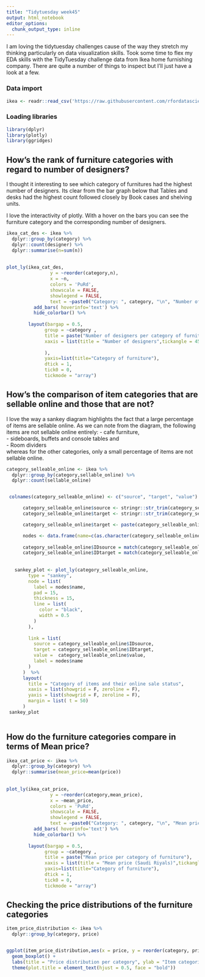 ```yaml
---
title: "Tidytuesday week45"
output: html_notebook
editor_options: 
  chunk_output_type: inline
---
```




I am loving the tidytuesday challenges cause of the way they stretch my thinking particularly on data visualization skills.
Took some time to flex my EDA skills with the TidyTuesday challenge data from Ikea home furnishing company.
There are quite a number of things to inspect but I'll just have a look at a few.

### Data import
```r

ikea <- readr::read_csv('https://raw.githubusercontent.com/rfordatascience/tidytuesday/master/data/2020/2020-11-03/ikea.csv')

```

### Loading libraries
```r
library(dplyr)
library(plotly)
library(ggridges)

```


## How's the rank of furniture categories with regard to number of designers?

I thought it interesting to see which category of furnitures had the highest number of designers.
Its clear from the bar graph below that Tables and desks had the highest count followed closely by Book cases and shelving units.

I love the interactivity of plotly. With a hover on the bars you can see the furniture category and the corresponding number of designers.

```r

ikea_cat_des <- ikea %>%
  dplyr::group_by(category) %>%
  dplyr::count(designer) %>%
  dplyr::summarise(n=sum(n))
  
  
plot_ly(ikea_cat_des, 
                y = ~reorder(category,n), 
                x = ~n, 
                colors = 'PuRd',
                showscale = FALSE,
                showlegend = FALSE,
                text = ~paste0("Category: ", category, "\n", "Number of designers: ", n)) %>%
          add_bars( hoverinfo='text') %>%
          hide_colorbar() %>%
      
        layout(bargap = 0.5, 
              group = ~category , 
              title = paste("Number of designers per category of furniture"), 
              xaxis = list(title = "Number of designers",tickangle = 45
                           
              ),
              yaxis=list(title="Category of furniture"), 
              dtick = 1,
              tick0 = 0,
              tickmode = "array")
```



## How's the comparison of item categories that are sellable online and those that are not?

I love the way a sankey diagram highlights the fact that a large percentage of items are sellable online.
As we can note from the diagram, the following items are not sellable online entirely:
   - cafe furniture,   
   - sideboards, buffets and console tables  and   
   - Room dividers  
whereas for the other categories, only a small percentage of items are not sellable online.

  

```r

category_selleable_online <- ikea %>%
  dplyr::group_by(category,sellable_online) %>%
  dplyr::count(sellable_online)


 colnames(category_selleable_online) <- c("source", "target", "value")

      category_selleable_online$source <- stringr::str_trim(category_selleable_online$source)
      category_selleable_online$target <- stringr::str_trim(category_selleable_online$target)

      category_selleable_online$target <- paste(category_selleable_online$target, " ", sep = "")

      nodes <- data.frame(name=c(as.character(category_selleable_online$source), as.character(category_selleable_online$target)) %>% unique())
      
      category_selleable_online$IDsource = match(category_selleable_online$source, nodes$name)-1
      category_selleable_online$IDtarget = match(category_selleable_online$target, nodes$name)-1
      
      
   sankey_plot <- plot_ly(category_selleable_online,
        type = "sankey",
        node = list(
          label = nodes$name,
          pad = 15,
          thickness = 15,
          line = list(
            color = "black",
            width = 0.5
          )
        ),
        
        link = list(
          source = category_selleable_online$IDsource,
          target = category_selleable_online$IDtarget,
          value =  category_selleable_online$value,
          label = nodes$name
        )
      )  %>%
      layout(
        title = "Category of items and their online sale status",
        xaxis = list(showgrid = F, zeroline = F),
        yaxis = list(showgrid = F, zeroline = F),
        margin = list( t = 50)
      )
 sankey_plot
   
```


## How do the furniture categories compare in terms of Mean price?


```r

ikea_cat_price <- ikea %>%
  dplyr::group_by(category) %>%
  dplyr::summarise(mean_price=mean(price))
  
  
plot_ly(ikea_cat_price, 
                y = ~reorder(category,mean_price), 
                x = ~mean_price, 
                colors = 'PuRd',
                showscale = FALSE,
                showlegend = FALSE,
                text = ~paste0("Category: ", category, "\n", "Mean price: ", mean_price)) %>%
          add_bars( hoverinfo='text') %>%
          hide_colorbar() %>%
      
        layout(bargap = 0.5, 
              group = ~category , 
              title = paste("Mean price per category of furniture"), 
              xaxis = list(title = "Mean price (Saudi Riyals)",tickangle = 45),
              yaxis=list(title="Category of furniture"), 
              dtick = 1,
              tick0 = 0,
              tickmode = "array")

```


## Checking the price distributions of the furniture categories

```r


item_price_distribution <- ikea %>%
  dplyr::group_by(category, price)


ggplot(item_price_distribution,aes(x = price, y = reorder(category, price))) +
  geom_boxplot() +
  labs(title = "Price distribution per category", ylab = "Item categories", xlab = "Price in Saudi Riyals") +
  theme(plot.title = element_text(hjust = 0.5, face = "bold"))

```



